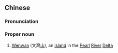 {{also|文湾}}
==Chinese==
{{zh-forms|s=文湾}}

===Pronunciation===
{{zh-pron
|m=Wénwān
|cat=pn
}}
===Proper noun===
{{zh-proper noun}}
# {{lb|zh|geography}} [[Wenwan]] (文灣[[山]]), an [[island]] in the [[Pearl]] [[river|River]] [[delta|Delta]]
